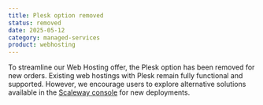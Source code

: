 ```yaml
---
title: Plesk option removed
status: removed
date: 2025-05-12
category: managed-services
product: webhosting
---
```


To streamline our Web Hosting offer, the Plesk option has been removed for new orders. Existing web hostings with Plesk remain fully functional and supported. However, we encourage users to explore alternative solutions available in the [Scaleway console](https://console.scaleway.com/webhosting) for new deployments.
